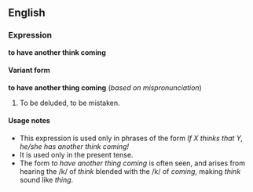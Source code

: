 ==English==
===Expression===
'''to have another think coming'''

====Variant form====
'''to have another thing coming''' (''based on mispronunciation'')

#To be deluded, to be mistaken.

====Usage notes====
*This expression is used only in phrases of the form ''If X thinks that Y, he/she has another think coming!''
*It is used only in the present tense.
*The form ''to have another thing coming'' is often seen, and arises from hearing the /k/ of ''think'' blended with the /k/ of ''coming'', making ''think'' sound like ''thing''.